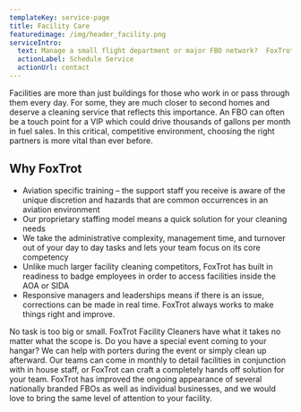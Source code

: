 ```yaml
---
templateKey: service-page
title: Facility Care
featuredimage: /img/header_facility.png
serviceIntro:
  text: Manage a small flight department or major FBO network?  FoxTrot can help.  Our world class staff screening procedure guarantees better results.
  actionLabel: Schedule Service
  actionUrl: contact
---
```


Facilities are more than just buildings for those who work in or pass through them every day. For some,
they are much closer to second homes and deserve a cleaning service that reflects this importance. An
FBO can often be a touch point for a VIP which could drive thousands of gallons per month in fuel sales.
In this critical, competitive environment, choosing the right partners is more vital than ever before.

## Why FoxTrot

- Aviation specific training – the support staff you receive is aware of the unique discretion and
  hazards that are common occurrences in an aviation environment
- Our proprietary staffing model means a quick solution for your cleaning needs
- We take the administrative complexity, management time, and turnover out of your day to day
  tasks and lets your team focus on its core competency
- Unlike much larger facility cleaning competitors, FoxTrot has built in readiness to badge
  employees in order to access facilities inside the AOA or SIDA
- Responsive managers and leaderships means if there is an issue, corrections can be made in real
  time. FoxTrot always works to make things right and improve.

No task is too big or small. FoxTrot Facility Cleaners have what it takes no matter what the scope is. Do
you have a special event coming to your hangar? We can help with porters during the event or simply
clean up afterward. Our teams can come in monthly to detail facilities in conjunction with in house
staff, or FoxTrot can craft a completely hands off solution for your team. FoxTrot has improved the
ongoing appearance of several nationally branded FBOs as well as individual businesses, and we would
love to bring the same level of attention to your facility.
